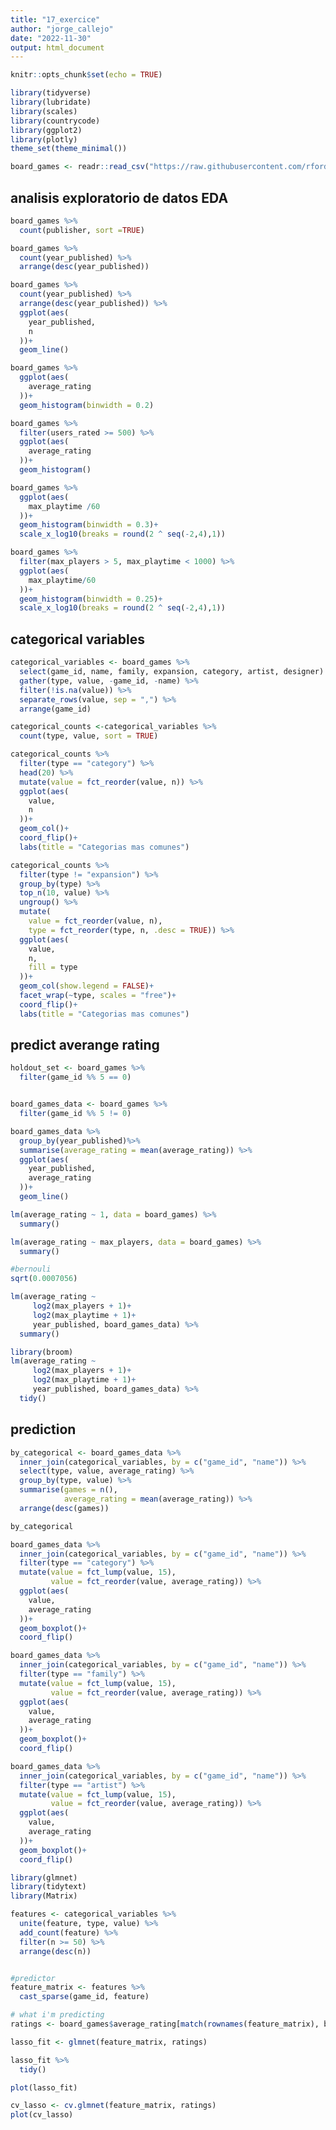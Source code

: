 ```yaml
---
title: "17_exercice"
author: "jorge_callejo"
date: "2022-11-30"
output: html_document
---
```

```r
knitr::opts_chunk$set(echo = TRUE)
```


```r
library(tidyverse)
library(lubridate)
library(scales)
library(countrycode)
library(ggplot2)
library(plotly)
theme_set(theme_minimal())
```


```r
board_games <- readr::read_csv("https://raw.githubusercontent.com/rfordatascience/tidytuesday/master/data/2019/2019-03-12/board_games.csv")
```

## analisis exploratorio de datos EDA

```r
board_games %>% 
  count(publisher, sort =TRUE)
```
```r
board_games %>% 
  count(year_published) %>% 
  arrange(desc(year_published))
```
```r
board_games %>% 
  count(year_published) %>% 
  arrange(desc(year_published)) %>% 
  ggplot(aes(
    year_published,
    n
  ))+
  geom_line()

```
```r
board_games %>% 
  ggplot(aes(
    average_rating
  ))+
  geom_histogram(binwidth = 0.2)
```
```r
board_games %>% 
  filter(users_rated >= 500) %>% 
  ggplot(aes(
    average_rating
  ))+
  geom_histogram()
```
```r
board_games %>% 
  ggplot(aes(
    max_playtime /60
  ))+
  geom_histogram(binwidth = 0.3)+
  scale_x_log10(breaks = round(2 ^ seq(-2,4),1))
```
```r
board_games %>% 
  filter(max_players > 5, max_playtime < 1000) %>% 
  ggplot(aes(
    max_playtime/60
  ))+
  geom_histogram(binwidth = 0.25)+
  scale_x_log10(breaks = round(2 ^ seq(-2,4),1))
```
## categorical variables

```r
categorical_variables <- board_games %>% 
  select(game_id, name, family, expansion, category, artist, designer) %>% 
  gather(type, value, -game_id, -name) %>% 
  filter(!is.na(value)) %>% 
  separate_rows(value, sep = ",") %>% 
  arrange(game_id) 
```

```r
categorical_counts <-categorical_variables %>% 
  count(type, value, sort = TRUE)
```

```r
categorical_counts %>% 
  filter(type == "category") %>% 
  head(20) %>% 
  mutate(value = fct_reorder(value, n)) %>% 
  ggplot(aes(
    value,
    n
  ))+
  geom_col()+
  coord_flip()+
  labs(title = "Categorias mas comunes")
```

```r
categorical_counts %>% 
  filter(type != "expansion") %>% 
  group_by(type) %>% 
  top_n(10, value) %>% 
  ungroup() %>% 
  mutate(
    value = fct_reorder(value, n),
    type = fct_reorder(type, n, .desc = TRUE)) %>% 
  ggplot(aes(
    value,
    n,
    fill = type
  ))+
  geom_col(show.legend = FALSE)+
  facet_wrap(~type, scales = "free")+
  coord_flip()+
  labs(title = "Categorias mas comunes")
```
## predict averange rating

```r
holdout_set <- board_games %>% 
  filter(game_id %% 5 == 0)


board_games_data <- board_games %>% 
  filter(game_id %% 5 != 0)
```

```r
board_games_data %>% 
  group_by(year_published)%>% 
  summarise(average_rating = mean(average_rating)) %>% 
  ggplot(aes(
    year_published,
    average_rating
  ))+
  geom_line()
```



```r
lm(average_rating ~ 1, data = board_games) %>% 
  summary()
```
```r
lm(average_rating ~ max_players, data = board_games) %>% 
  summary()
```
```r
#bernouli
sqrt(0.0007056)
```
```r
lm(average_rating ~ 
     log2(max_players + 1)+
     log2(max_playtime + 1)+
     year_published, board_games_data) %>% 
  summary()
```
```r
library(broom)
lm(average_rating ~ 
     log2(max_players + 1)+
     log2(max_playtime + 1)+
     year_published, board_games_data) %>% 
  tidy()
```

## prediction

```r

by_categorical <- board_games_data %>% 
  inner_join(categorical_variables, by = c("game_id", "name")) %>% 
  select(type, value, average_rating) %>% 
  group_by(type, value) %>% 
  summarise(games = n(), 
            average_rating = mean(average_rating)) %>% 
  arrange(desc(games))

by_categorical
```

```r
board_games_data %>% 
  inner_join(categorical_variables, by = c("game_id", "name")) %>% 
  filter(type == "category") %>% 
  mutate(value = fct_lump(value, 15),
         value = fct_reorder(value, average_rating)) %>% 
  ggplot(aes(
    value,
    average_rating
  ))+
  geom_boxplot()+
  coord_flip()
```
```r
board_games_data %>% 
  inner_join(categorical_variables, by = c("game_id", "name")) %>% 
  filter(type == "family") %>% 
  mutate(value = fct_lump(value, 15),
         value = fct_reorder(value, average_rating)) %>% 
  ggplot(aes(
    value,
    average_rating
  ))+
  geom_boxplot()+
  coord_flip()
```
```r
board_games_data %>% 
  inner_join(categorical_variables, by = c("game_id", "name")) %>% 
  filter(type == "artist") %>% 
  mutate(value = fct_lump(value, 15),
         value = fct_reorder(value, average_rating)) %>% 
  ggplot(aes(
    value,
    average_rating
  ))+
  geom_boxplot()+
  coord_flip()
```

```r
library(glmnet)
library(tidytext)
library(Matrix)

features <- categorical_variables %>% 
  unite(feature, type, value) %>% 
  add_count(feature) %>% 
  filter(n >= 50) %>% 
  arrange(desc(n)) 


#predictor
feature_matrix <- features %>% 
  cast_sparse(game_id, feature)

# what i'm predicting
ratings <- board_games$average_rating[match(rownames(feature_matrix), board_games$game_id)]

lasso_fit <- glmnet(feature_matrix, ratings)

lasso_fit %>% 
  tidy()

```
```r
plot(lasso_fit)
```

```r
cv_lasso <- cv.glmnet(feature_matrix, ratings)
plot(cv_lasso)
```


